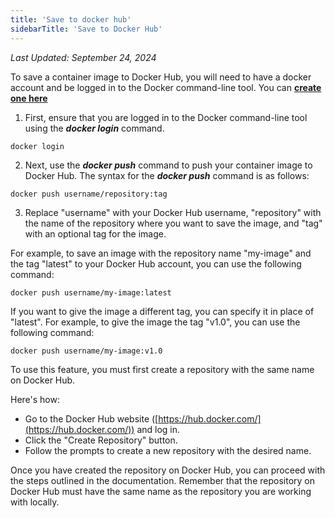 ```yaml
---
title: 'Save to docker hub'
sidebarTitle: 'Save to Docker Hub'
---
```


_Last Updated: September 24, 2024_

To save a container image to Docker Hub, you will need to have a docker account and be logged in to the Docker
command-line tool. You can **[create one here](https://hub.docker.com)**

1. First, ensure that you are logged in to the Docker command-line tool using the **_docker login_** command.

```shell
docker login
```

2. Next, use the **_docker push_** command to push your container image to Docker Hub. The syntax for the **_docker
   push_** command is as follows:

```shell
docker push username/repository:tag
```

3. Replace "username" with your Docker Hub username, "repository" with the name of the repository where you want to save
   the image, and "tag" with an optional tag for the image.

For example, to save an image with the repository name "my-image" and the tag "latest" to your Docker Hub account, you
can use the following command:

```shell
docker push username/my-image:latest
```

If you want to give the image a different tag, you can specify it in place of "latest". For example, to give the image
the tag "v1.0", you can use the following command:

```shell
docker push username/my-image:v1.0
```

To use this feature, you must first create a repository with the same name on Docker Hub.

Here's how:

- Go to the Docker Hub website ([https://hub.docker.com/](https://hub.docker.com/)) and log in.
- Click the "Create Repository" button.
- Follow the prompts to create a new repository with the desired name.

Once you have created the repository on Docker Hub, you can proceed with the steps outlined in the documentation.
Remember that the repository on Docker Hub must have the same name as the repository you are working with locally.
